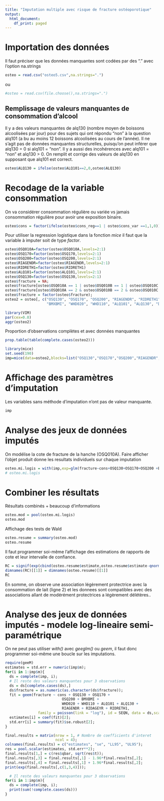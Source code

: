 ```yaml
---
title: "Imputation multiple avec risque de fracture ostéoporotique"
output:
  html_document:
    df_print: paged
---
```

# Importation des données

Il faut préciser que les données manquantes sont codées par des "." avec l'option na.strings
```r
osteo = read.csv("osteo5.csv",na.strings=".")
```
ou
```r
#osteo = read.csv(file.choose(),na.strings=".")
```

## Remplissage de valeurs manquantes de consommation d'alcool
Il y a des valeurs manquantes de alq130 (nombre moyen de boissons alcoolisées par jour) pour des sujets qui ont répondu "non" à la question alq101 (a bu au moins 12 boissons alcoolisées au cours de l'année).
Il ne s'agit pas de données manquantes structurelles, puisqu'on peut inférer que alq130 = 0 si alq101 = "non". Il y a aussi des incohérences avec alq101 = "non" et alq130 > 0. On remplit et corrige des valeurs de alq130 en supposant que alq101 est correct.
```r
osteo$ALQ130 = ifelse(osteo$ALQ101==2,0,osteo$ALQ130)
```


# Recodage de la variable consommation
On va considérer consommation régulière ou variée vs jamais consommation régulière
pour avoir une exposition binaire.
```r
osteo$cons = factor(ifelse(osteo$cons_reg==1 | osteo$cons_var ==1,1,0))
```
Pour utiliser la regression logistique dans la fonction *mice* il faut que la variable à imputer soit de type *factor*.
```r
osteo$OSQ010A=factor(osteo$OSQ010A,levels=2:1)
osteo$OSQ170=factor(osteo$OSQ170,levels=2:1)
osteo$OSQ200=factor(osteo$OSQ200,levels=2:1)
osteo$RIAGENDR=factor(osteo$RIAGENDR,levels=2:1)
osteo$RIDRETH1=factor(osteo$RIDRETH1)
osteo$ALQ101=factor(osteo$ALQ101,levels=2:1)
osteo$OSQ130=factor(osteo$OSQ130,levels=2:1)
osteo$fracture = NA;
osteo$fracture[osteo$OSQ010A == 1 | osteo$OSQ010B == 1 | osteo$OSQ010C == 1] = 1;
osteo$fracture[osteo$OSQ010A == 2 & osteo$OSQ010B == 2 & osteo$OSQ010C == 2] = 0;
osteo$fracture = factor(osteo$fracture);
osteo2 = osteo[, c("OSQ130", "OSQ170", "OSQ200", "RIAGENDR", "RIDRETH1", "RIDAGEYR",
                   "BMXBMI", "WHD020", "WHD110", "ALQ101", "ALQ130", "DBQ229", "fracture","cons", "SEQN")];
```

```r
library(VIM)
par(cex=0.8)
aggr(osteo2)
```
Proportion d'observations complètes et avec données manquantes
```r
prop.table(table(complete.cases(osteo2)))
```

```r
library(mice)
set.seed(190)
imp=mice(data=osteo2,blocks=list("OSQ130","OSQ170","OSQ200","RIAGENDR","RIDRETH1","RIDAGEYR","BMXBMI","WHD020","WHD110","ALQ101","ALQ130","fracture", "cons"),m=20,method=c("logreg","logreg","logreg","logreg","polyreg","pmm","pmm","pmm","pmm","logreg","pmm","logreg","logreg"),seed=98)
```
# Affichage des paramètres d'imputation
Les variables sans méthode d'imputation n'ont pas de valeur manquante.
```r
imp
```
# Analyse des jeux de données imputés
On modélise la cote de fracture de la hanche (OSQ010A). Faire afficher l'objet produit donne les resultats individuels sur chaque imputation
```r
osteo.mi.logis = with(imp,exp=glm(fracture~cons+OSQ130+OSQ170+OSQ200 +BMXBMI +WHD020 +WHD110 +ALQ101 +ALQ130+RIAGENDR+RIDAGEYR+RIDRETH1,family=binomial()))
# osteo.mi.logis 
```
# Combiner les résultats
Résultats combinés + beaucoup d'informations
```r
osteo.mod = pool(osteo.mi.logis)
osteo.mod
```
Affichage des tests de Wald
```r
osteo.resume = summary(osteo.mod)
osteo.resume
```

Il faut programmer soi-même l'affichage des estimations de rapports de cote et leur intervalle de confiance.
```r
RC = signif(exp(cbind(osteo.resume$estimate,osteo.resume$estimate-qnorm(0.975)*osteo.resume$std.error,osteo.resume$estimate+qnorm(0.975)*osteo.resume$std.error)),3)
dimnames(RC)[[1]] = dimnames(osteo.resume)[[1]]
RC
```
En somme, on observe une association légèrement protectrice avec la consommation de lait (ligne 2) et les donnees sont compatibles avec des associations allant de modérément protectrices a légèrement délétères..

# Analyse des jeux de données imputés - modele log-lineaire semi-paramétrique
On ne peut pas utiliser *with()* avec *geeglm()* ou *geem*, il faut donc programmer soi-même une boucle sur les imputations.
```r
require(geeM)
estimates = std.err = numeric(imp$m);
for(i in 1:imp$m){
  ds = complete(imp, i);
  # Il reste des valeurs manquantes pour 3 observations
  ds = ds[complete.cases(ds),]
  ds$fracture = as.numeric(as.character(ds$fracture));   
  fit = geem(fracture ~ cons + OSQ130 + OSQ170 +
                          OSQ200 + BMXBMI +
                          WHD020 + WHD110 + ALQ101 + ALQ130 + 
                          RIAGENDR + RIDAGEYR + RIDRETH1,
               family = poisson(link = "log"), id = SEQN, data = ds,scale.fix=T);
  estimates[i] = coef(fit)[2];
  std.err[i] = summary(fit)$se.robust[2];
}

final.results = matrix(nrow = 1, # Nombre de coefficients d'interet
                       ncol = 4);
colnames(final.results) = c("estimates", "se", "LL95", "UL95");
res = pool.scalar(estimates, std.err**2);
final.results[1,] = c(res$qbar, sqrt(res$t));
final.results[,3] = final.results[,1] - 1.96*final.results[,2];
final.results[,4] = final.results[,1] + 1.96*final.results[,2];
print(exp(final.results[,c(1,3,4)]));
```
```r
  # Il reste des valeurs manquantes pour 3 observations
for(i in 1:imp$m){
  ds = complete(imp, i);
  print(sum(!complete.cases(ds)))
}
```

